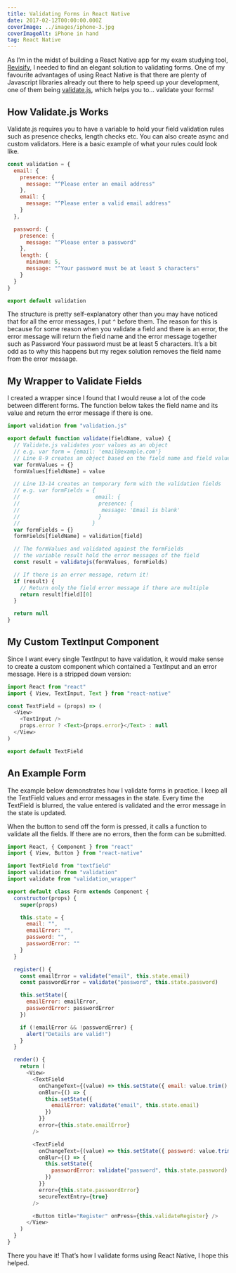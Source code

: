 ```yaml
---
title: Validating Forms in React Native
date: 2017-02-12T00:00:00.000Z
coverImage: ../images/iphone-3.jpg
coverImageAlt: iPhone in hand
tag: React Native
---
```


As I’m in the midst of building a React Native app for my exam studying tool, [Revisify](http://revisify.com), I needed to find an elegant solution to validating forms. One of my favourite advantages of using React Native is that there are plenty of Javascript libraries already out there to help speed up your development, one of them being [validate.js](http://validatejs.org), which helps you to… validate your forms!

## How Validate.js Works

Validate.js requires you to have a variable to hold your field validation rules such as presence checks, length checks etc. You can also create async and custom validators. Here is a basic example of what your rules could look like.

```javascript
const validation = {
  email: {
    presence: {
      message: "^Please enter an email address"
    },
    email: {
      message: "^Please enter a valid email address"
    }
  },

  password: {
    presence: {
      message: "^Please enter a password"
    },
    length: {
      minimum: 5,
      message: "^Your password must be at least 5 characters"
    }
  }
}

export default validation
```

The structure is pretty self-explanatory other than you may have noticed that for all the error messages, I put `^` before them. The reason for this is because for some reason when you validate a field and there is an error, the error message will return the field name and the error message together such as Password Your password must be at least 5 characters. It’s a bit odd as to why this happens but my regex solution removes the field name from the error message.

## My Wrapper to Validate Fields

I created a wrapper since I found that I would reuse a lot of the code between different forms. The function below takes the field name and its value and return the error message if there is one.

```javascript
import validation from "validation.js"

export default function validate(fieldName, value) {
  // Validate.js validates your values as an object
  // e.g. var form = {email: 'email@example.com'}
  // Line 8-9 creates an object based on the field name and field value
  var formValues = {}
  formValues[fieldName] = value

  // Line 13-14 creates an temporary form with the validation fields
  // e.g. var formFields = {
  //                        email: {
  //                         presence: {
  //                          message: 'Email is blank'
  //                         }
  //                       }
  var formFields = {}
  formFields[fieldName] = validation[field]

  // The formValues and validated against the formFields
  // the variable result hold the error messages of the field
  const result = validatejs(formValues, formFields)

  // If there is an error message, return it!
  if (result) {
    // Return only the field error message if there are multiple
    return result[field][0]
  }

  return null
}
```

## My Custom TextInput Component

Since I want every single TextInput to have validation, it would make sense to create a custom component which contained a TextInput and an error message. Here is a stripped down version:

```javascript
import React from "react"
import { View, TextInput, Text } from "react-native"

const TextField = (props) => (
  <View>
    <TextInput />
    props.error ? <Text>{props.error}</Text> : null
  </View>
)

export default TextField
```

## An Example Form

The example below demonstrates how I validate forms in practice. I keep all the TextField values and error messages in the state. Every time the TextField is blurred, the value entered is validated and the error message in the state is updated.

When the button to send off the form is pressed, it calls a function to validate all the fields. If there are no errors, then the form can be submitted.

```javascript
import React, { Component } from "react"
import { View, Button } from "react-native"

import TextField from "textfield"
import validation from "validation"
import validate from "validation_wrapper"

export default class Form extends Component {
  constructor(props) {
    super(props)

    this.state = {
      email: "",
      emailError: "",
      password: "",
      passwordError: ""
    }
  }

  register() {
    const emailError = validate("email", this.state.email)
    const passwordError = validate("password", this.state.password)

    this.setState({
      emailError: emailError,
      passwordError: passwordError
    })

    if (!emailError && !passwordError) {
      alert("Details are valid!")
    }
  }

  render() {
    return (
      <View>
        <TextField
          onChangeText={(value) => this.setState({ email: value.trim() })}
          onBlur={() => {
            this.setState({
              emailError: validate("email", this.state.email)
            })
          }}
          error={this.state.emailError}
        />

        <TextField
          onChangeText={(value) => this.setState({ password: value.trim() })}
          onBlur={() => {
            this.setState({
              passwordError: validate("password", this.state.password)
            })
          }}
          error={this.state.passwordError}
          secureTextEntry={true}
        />

        <Button title="Register" onPress={this.validateRegister} />
      </View>
    )
  }
}
```

There you have it! That’s how I validate forms using React Native, I hope this helped.
